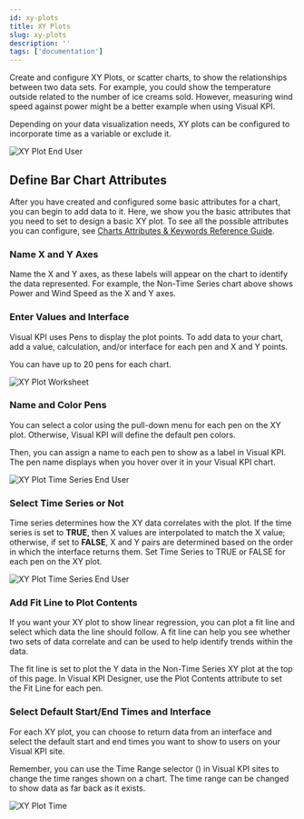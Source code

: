 ```yaml
---
id: xy-plots
title: XY Plots
slug: xy-plots
description: ''
tags: ['documentation']
---
```



Create and configure XY Plots, or scatter charts, to show the relationships between two data sets. For example, you could show the temperature outside related to the number of ice creams sold. However, measuring wind speed against power might be a better example when using Visual KPI.

<Callout type="note" title="Configuring Time in XY Plots">
Depending on your data visualization needs, XY plots can be configured to incorporate time as a variable or exclude it.
</Callout>

<Image
  src="media/designer/authoring/charts/charts-xyplot-enduser.png"
  alt="XY Plot End User"
/>

## Define Bar Chart Attributes

After you have created and configured some basic attributes for a chart, you can begin to add data to it. Here, we show you the basic attributes that you need to set to design a basic XY plot. To see all the possible attributes you can configure, see [Charts Attributes & Keywords Reference Guide](/docs/reference/visual-kpi-designer/attributes-and-keywords/xy-plots).

### Name X and Y Axes

Name the X and Y axes, as these labels will appear on the chart to identify the data represented. For example, the Non-Time Series chart above shows Power and Wind Speed as the X and Y axes.

### Enter Values and Interface

Visual KPI uses Pens to display the plot points. To add data to your chart, add a value, calculation, and/or interface for each pen and X and Y points.

You can have up to 20 pens for each chart.

<Image
  src="media/designer/authoring/charts/charts-xyplot-worksheet.png"
  alt="XY Plot Worksheet"
/>

### Name and Color Pens

You can select a color using the pull-down menu for each pen on the XY plot. Otherwise, Visual KPI will define the default pen colors.

Then, you can assign a name to each pen to show as a label in Visual KPI. The pen name displays when you hover over it in your Visual KPI chart.

<Image
  src="media/designer/authoring/charts/charts-xyplot-series-color.png"
  alt="XY Plot Time Series End User"
/>

### Select Time Series or Not

Time series determines how the XY data correlates with the plot. If the time series is set to **TRUE**, then X values are interpolated to match the X value; otherwise, if set to **FALSE**, X and Y pairs are determined based on the order in which the interface returns them. Set Time Series to TRUE or FALSE for each pen on the XY plot.

<Image
  src="media/designer/authoring/charts/charts-xyplot-series-time-series.png"
  alt="XY Plot Time Series End User"
/>

### Add Fit Line to Plot Contents

If you want your XY plot to show linear regression, you can plot a fit line and select which data the line should follow. A fit line can help you see whether two sets of data correlate and can be used to help identify trends within the data.

The fit line is set to plot the Y data in the Non-Time Series XY plot at the top of this page. In Visual KPI Designer, use the Plot Contents attribute to set the Fit Line for each pen.

### Select Default Start/End Times and Interface

For each XY plot, you can choose to return data from an interface and select the default start and end times you want to show to users on your Visual KPI site.

Remember, you can use the Time Range selector (<SvgFont icon="244"/>) in Visual KPI sites to change the time ranges shown on a chart. The time range can be changed to show data as far back as it exists.

<Image
  src="media/designer/authoring/charts/charts-xyplot-time.png"
  alt="XY Plot Time"
/>